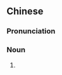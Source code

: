 {{also|初夜权|初夜権}}
==Chinese==
{{zh-forms|s=初夜权|type=21}}

===Pronunciation===
{{zh-pron
|m=chūyèquán
|cat=n
}}

===Noun===
{{zh-noun}}

# {{w|droit du seigneur}}